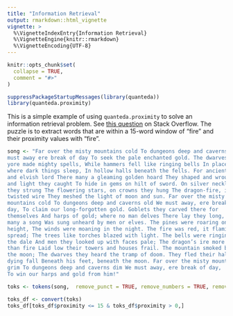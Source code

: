 ```yaml
---
title: "Information Retrieval"
output: rmarkdown::html_vignette
vignette: >
  %\VignetteIndexEntry{Information Retrieval}
  %\VignetteEngine{knitr::rmarkdown}
  %\VignetteEncoding{UTF-8}
---
```


```r
knitr::opts_chunk$set(
  collapse = TRUE,
  comment = "#>"
)
```

```r
suppressPackageStartupMessages(library(quanteda))
library(quanteda.proximity)
```

This is a simple example of using `quanteda.proximity` to solve an information retrieval problem. See [this question](https://stackoverflow.com/questions/44057639/how-to-calculate-proximity-of-words-to-a-specific-term-in-a-document) on Stack Overflow. The puzzle is to extract words that are within a 15-word window of "fire" and their proximity values with "fire".

```r
song <- "Far over the misty mountains cold To dungeons deep and caverns old We 
must away ere break of day To seek the pale enchanted gold. The dwarves of 
yore made mighty spells, While hammers fell like ringing bells In places deep, 
where dark things sleep, In hollow halls beneath the fells. For ancient king 
and elvish lord There many a gleaming golden hoard They shaped and wrought, 
and light they caught To hide in gems on hilt of sword. On silver necklaces 
they strung The flowering stars, on crowns they hung The dragon-fire, in 
twisted wire They meshed the light of moon and sun. Far over the misty 
mountains cold To dungeons deep and caverns old We must away, ere break of 
day, To claim our long-forgotten gold. Goblets they carved there for 
themselves And harps of gold; where no man delves There lay they long, and 
many a song Was sung unheard by men or elves. The pines were roaring on the 
height, The winds were moaning in the night. The fire was red, it flaming 
spread; The trees like torches blazed with light. The bells were ringing in 
the dale And men they looked up with faces pale; The dragon’s ire more fierce 
than fire Laid low their towers and houses frail. The mountain smoked beneath 
the moon; The dwarves they heard the tramp of doom. They fled their hall to 
dying fall Beneath his feet, beneath the moon. Far over the misty mountains 
grim To dungeons deep and caverns dim We must away, ere break of day,
To win our harps and gold from him!"
```

```r
toks <- tokens(song,  remove_punct = TRUE, remove_numbers = TRUE, remove_symbols = TRUE, split_hyphens = TRUE) %>% tokens_tolower() %>% tokens_proximity("fire", count_from = 0)
```

```r
toks_df <- convert(toks)
toks_df[toks_df$proximity <= 15 & toks_df$proximity > 0,]
```
